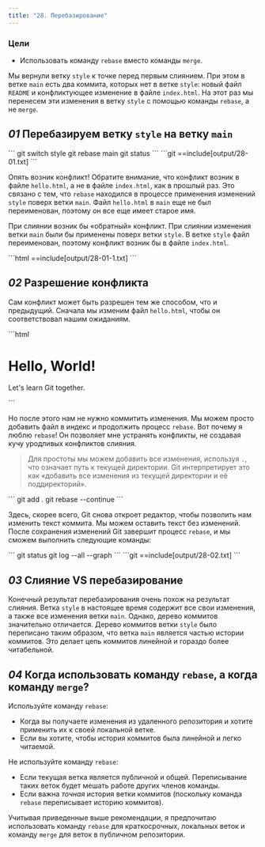 ```yaml
---
title: "28. Перебазирование"
---
```


### Цели

- Использовать команду `rebase` вместо команды `merge`.

Мы вернули ветку `style` к точке перед первым слиянием. При этом в ветке `main` есть два коммита, которых нет в ветке `style`: новый файл `README` и конфликтующее изменение в файле `index.html`. На этот раз мы перенесем эти изменения в ветку `style` с помощью команды `rebase`, а не `merge`.

## _01_ Перебазируем ветку `style` на ветку `main`
<Run>
```
git switch style
git rebase main
git status
```
</Run>

<Output>
```git
==include[output/28-01.txt]
```
</Output>

Опять возник конфликт! Обратите внимание, что конфликт возник в файле `hello.html`, а не в файле `index.html`, как в прошлый раз. Это связано с тем, что `rebase` находился в процессе применения изменений `style` поверх ветки `main`. Файл `hello.html` в `main` еще не был переименован, поэтому он все еще имеет старое имя.

При слиянии возник бы «обратный» конфликт. При слиянии изменения ветки `main` были бы применены поверх ветки `style`. В ветке `style` файл переименован, поэтому конфликт возник бы в файле `index.html`.

<File file="hello.html">
```html
==include[output/28-01-1.txt]
```
</File>

## _02_ Разрешение конфликта

Сам конфликт может быть разрешен тем же способом, что и предыдущий. Сначала мы изменим файл `hello.html`, чтобы он соответствовал нашим ожиданиям.

<File file="hello.html">
```html
<!-- Author: Alexander Shvets (alex@githowto.com) -->
<html>
  <head>
    <title>Hello World Page</title>
    <link type="text/css" rel="stylesheet" media="all" href="style.css" />
  </head>
  <body>
    <h1>Hello, World!</h1>
    <p>Let's learn Git together.</p>
  </body>
</html>
```
</File>

Но после этого нам не нужно коммитить изменения. Мы можем просто добавить файл в индекс и продолжить процесс `rebase`. Вот почему я люблю `rebase`! Он позволяет мне устранять конфликты, не создавая кучу уродливых конфликтов слияния.

> Для простоты мы можем добавить все изменения, используя `.`, что означает путь к текущей директории. Git интерпретирует это как «добавить все изменения из текущей директории и её поддиректорий».

<Run>
```
git add .
git rebase --continue
```
</Run>

Здесь, скорее всего, Git снова откроет редактор, чтобы позволить нам изменить текст коммита. Мы можем оставить текст без изменений. После сохранения изменений Git завершит процесс `rebase`, и мы cможем выполнить следующие команды:

<Run>
```
git status
git log --all --graph
```
</Run>

<Output>
```git
==include[output/28-02.txt]
```
</Output>

## _03_ Слияние VS перебазирование

Конечный результат перебазирования очень похож на результат слияния. Ветка `style` в настоящее время содержит все свои изменения, а также все изменения ветки `main`. Однако, дерево коммитов значительно отличается. Дерево коммитов ветки `style` было переписано таким образом, что ветка `main` является частью истории коммитов. Это делает цепь коммитов линейной и гораздо более читабельной.

## _04_ Когда использовать команду `rebase`, а когда команду `merge`?

Используйте команду `rebase`:

- Когда вы получаете изменения из удаленного репозитория и хотите применить их к своей локальной ветке.
- Если вы хотите, чтобы история коммитов была линейной и легко читаемой.

Не используйте команду `rebase`:

- Если текущая ветка является публичной и общей. Переписывание таких веток будет мешать работе других членов команды.
- Если важна _точная_ история ветки коммитов (поскольку команда `rebase` переписывает историю коммитов).

Учитывая приведенные выше рекомендации, я предпочитаю использовать команду `rebase` для краткосрочных, локальных веток и команду `merge` для веток в публичном репозитории.
